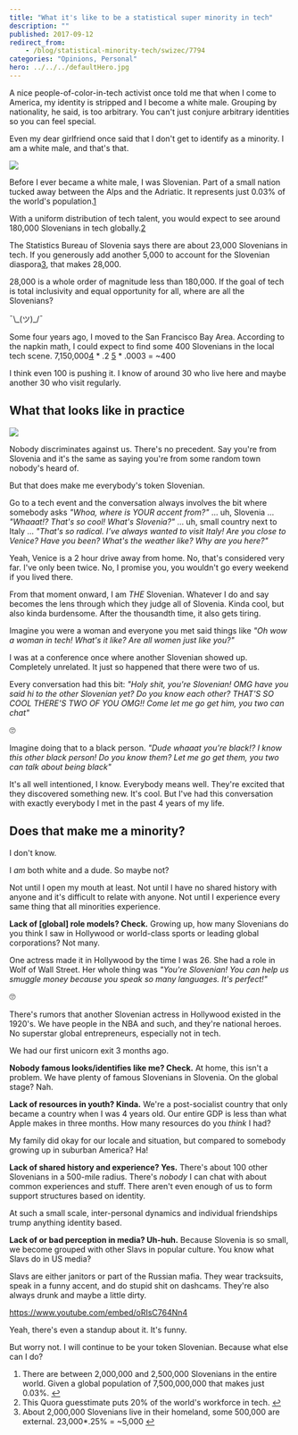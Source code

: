 ```yaml
---
title: "What it's like to be a statistical super minority in tech"
description: ""
published: 2017-09-12
redirect_from:
    - /blog/statistical-minority-tech/swizec/7794
categories: "Opinions, Personal"
hero: ../../../defaultHero.jpg
---
```


A nice people-of-color-in-tech activist once told me that when I come to America, my identity is stripped and I become a white male. Grouping by nationality, he said, is too arbitrary. You can't just conjure arbitrary identities so you can feel special.

Even my dear girlfriend once said that I don't get to identify as a minority. I am a white male, and that's that.

![](https://swizec.com/wp-content/uploads/2017/09/ljubljana.jpg)

Before I ever became a white male, I was Slovenian. Part of a small nation tucked away between the Alps and the Adriatic. It represents just 0.03% of the world's population.[1](#fn1)

With a uniform distribution of tech talent, you would expect to see around 180,000 Slovenians in tech globally.[2](#fn2)

The Statistics Bureau of Slovenia says there are about 23,000 Slovenians in tech. If you generously add another 5,000 to account for the Slovenian diaspora[3](#fn3), that makes 28,000.

28,000 is a whole order of magnitude less than 180,000. If the goal of tech is total inclusivity and equal opportunity for all, where are all the Slovenians?

¯\\\_(ツ)\_/¯

Some four years ago, I moved to the San Francisco Bay Area. According to the napkin math, I could expect to find some 400 Slovenians in the local tech scene. 7,150,000[4](#fn4) \* .2 [5](#fn5) \* .0003 = ~400

I think even 100 is pushing it. I know of around 30 who live here and maybe another 30 who visit regularly.

## What that looks like in practice

![](https://swizec.com/wp-content/uploads/2017/09/not-all-slovenians.jpg)

Nobody discriminates against us. There's no precedent. Say you're from Slovenia and it's the same as saying you're from some random town nobody's heard of.

But that does make me everybody's token Slovenian.

Go to a tech event and the conversation always involves the bit where somebody asks _"Whoa, where is YOUR accent from?"_ … uh, Slovenia … _"Whaaat!? That's so cool! What's Slovenia?"_ … uh, small country next to Italy … _"That's so radical. I’ve always wanted to visit Italy! Are you close to Venice? Have you been? What's the weather like? Why are you here?"_

Yeah, Venice is a 2 hour drive away from home. No, that's considered very far. I've only been twice. No, I promise you, you wouldn't go every weekend if you lived there.

From that moment onward, I am _THE_ Slovenian. Whatever I do and say becomes the lens through which they judge all of Slovenia. Kinda cool, but also kinda burdensome. After the thousandth time, it also gets tiring.

Imagine you were a woman and everyone you met said things like _"Oh wow a woman in tech! What's it like? Are all women just like you?"_

I was at a conference once where another Slovenian showed up. Completely unrelated. It just so happened that there were two of us.

Every conversation had this bit: _"Holy shit, you're Slovenian! OMG have you said hi to the other Slovenian yet? Do you know each other? THAT'S SO COOL THERE'S TWO OF YOU OMG!! Come let me go get him, you two can chat"_

🙄

Imagine doing that to a black person. _"Dude whaaat you're black!? I know this other black person! Do you know them? Let me go get them, you two can talk about being black"_

It's all well intentioned, I know. Everybody means well. They're excited that they discovered something new. It's cool. But I've had this conversation with exactly everybody I met in the past 4 years of my life.

## Does that make me a minority?

I don't know.

I _am_ both white and a dude. So maybe not?

Not until I open my mouth at least. Not until I have no shared history with anyone and it's difficult to relate with anyone. Not until I experience every same thing that all minorities experience.

**Lack of \[global] role models? Check.** Growing up, how many Slovenians do you think I saw in Hollywood or world-class sports or leading global corporations? Not many.

One actress made it in Hollywood by the time I was 26. She had a role in Wolf of Wall Street. Her whole thing was _"You're Slovenian! You can help us smuggle money because you speak so many languages. It's perfect!"_

🙄

There's rumors that another Slovenian actress in Hollywood existed in the 1920's. We have people in the NBA and such, and they're national heroes. No superstar global entrepreneurs, especially not in tech.

We had our first unicorn exit 3 months ago.

**Nobody famous looks/identifies like me? Check.** At home, this isn't a problem. We have plenty of famous Slovenians in Slovenia. On the global stage? Nah.

**Lack of resources in youth? Kinda.** We're a post-socialist country that only became a country when I was 4 years old. Our entire GDP is less than what Apple makes in three months. How many resources do you _think_ I had?

My family did okay for our locale and situation, but compared to somebody growing up in suburban America? Ha!

**Lack of shared history and experience? Yes.** There's about 100 other Slovenians in a 500-mile radius. There's _nobody_ I can chat with about common experiences and stuff. There aren't even enough of us to form support structures based on identity.

At such a small scale, inter-personal dynamics and individual friendships trump anything identity based.

**Lack of or bad perception in media? Uh-huh.** Because Slovenia is so small, we become grouped with other Slavs in popular culture. You know what Slavs do in US media?

Slavs are either janitors or part of the Russian mafia. They wear tracksuits, speak in a funny accent, and do stupid shit on dashcams. They're also always drunk and maybe a little dirty.

https://www.youtube.com/embed/oRIsC764Nn4

Yeah, there's even a standup about it. It's funny.

But worry not. I will continue to be your token Slovenian. Because what else can I do?

1.  There are between 2,000,000 and 2,500,000 Slovenians in the entire world. Given a global population of 7,500,000,000 that makes just 0.03%. [↩](#ffn1)
2.  This Quora guesstimate puts 20% of the world's workforce in tech. [↩](#ffn2)
3.  About 2,000,000 Slovenians live in their homeland, some 500,000 are external. 23,000\*.25% = ~5,000 [↩](#ffn3)
